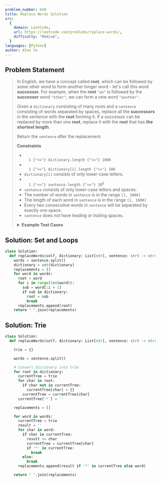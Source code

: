 ```yaml
---
problem_number: 648
title: Replace Words Solution
src:
  {
    domain: LeetCode,
    url: https://leetcode.com/problems/replace-words/,
    difficulty: "Medium",
  }
languages: [Python]
author: Alex Ye
---
```


## Problem Statement

<blockquote src={frontmatter.src_url}>

In English, we have a concept called **root**, which can be followed by some other word to form another longer word - let's call this word **successor**. For example, when the **root** `"an"` is followed by the **successor** word `"other"`, we can form a new word `"another"`.

Given a `dictionary` consisting of many roots and a `sentence` consisting of words separated by spaces, replace all the **successors** in the sentence with the **root** forming it. If a successor can be replaced by more than one **root**, replace it with the **root** that has **the shortest length**.

Return the `sentence` after the replacement.

**Constraints**

- <code>
    1 {"<="} dictionary.length {"<="} 1000
  </code>
- <code>
    1 {"<="} dictionary[i].length {"<="} 100
  </code>
- `dictionary[i]` consists of only lower-case letters.
- <code>
    1 {"<="} sentence.length {"<="} 10<sup>6</sup>
  </code>
- `sentence` consists of only lower-case letters and spaces.
- The number of words in `sentence` is in the range `[1, 1000]`
- The length of each word in `sentence` is in the range `[1, 1000]`
- Every two consecutive words in `sentence` will be separated by exactly one space.
- `sentence` does not have leading or trailing spaces.

<details>
<summary><strong>Example Test Cases</strong></summary>

**Example 1:**

```
Input: dictionary = ["cat","bat","rat"], sentence = "the cattle was rattled by the battery"
Output: "the cat was rat by the bat"
```

**Example 2:**

```
Input: dictionary = ["a","b","c"], sentence = "aadsfasf absbs bbab cadsfafs"
Output: "a a b c"
```

</details>
</blockquote>

## Solution: Set and Loops

```python
class Solution:
  def replaceWords(self, dictionary: List[str], sentence: str) -> str:
    words = sentence.split()
    dictionary = set(dictionary)
    replacements = []
    for word in words:
      root = word
      for i in range(len(word)):
        sub = word[:i + 1]
        if sub in dictionary:
          root = sub
          break
      replacements.append(root)
    return " ".join(replacements)
```

## Solution: Trie

```python
class Solution:
  def replaceWords(self, dictionary: List[str], sentence: str) -> str:

    trie = {}

    words = sentence.split()

    # Convert dictionary into trie
    for root in dictionary:
      currentTree = trie
      for char in root:
        if char not in currentTree:
          currentTree[char] = {}
        currentTree = currentTree[char]
      currentTree['*'] = ''

    replacements = []

    for word in words:
      currentTree = trie
      result = ''
      for char in word:
        if char in currentTree:
          result += char
          currentTree = currentTree[char]
          if '*' in currentTree:
            break
        else:
          break
      replacements.append(result if '*' in currentTree else word)

    return " ".join(replacements)
```
